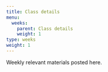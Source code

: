 ```yaml
---
title: Class details
menu:
  weeks:
    parent: Class details
    weight: 1
type: weeks
weight: 1
---
```


Weekly relevant materials posted here.
